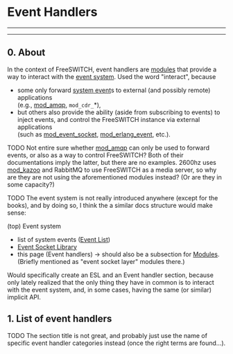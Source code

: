 
# Event Handlers 

 

---

---

## 0\. About

In the context of FreeSWITCH, event handlers are [modules](../../Modules/index.mdx#about) that provide a way to interact with the [event system](./index.mdx#about). Used the word "interact", because

* some only forward [system event](./Event-List_7143557.mdx#nat)s to external (and possibly remote) applications  
(e.g., [mod\_amqp](../../Modules/mod_amqp_9635078.mdx#about), `mod_cdr_`\*),
* but others also provide the ability (aside from subscribing to events) to inject events, and control the FreeSWITCH instance via external applications  
(such as [mod\_event\_socket](../../Modules/mod_event_socket_1048924.mdx#11-acl), [mod\_erlang\_event](../../Modules/mod_erlang_event_1048926.mdx#api), etc.).

  
TODO Not entire sure whether [mod\_amqp](../../Modules/mod_amqp_9635078.mdx#about) can only be used to forward events, or also as a way to control FreeSWITCH? Both of their documentations imply the latter, but there are no examples. 2600hz uses [mod\_kazoo](../../Modules/mod_kazoo_10683641.mdx#about) and RabbitMQ to use FreeSWITCH as a media server, so why are they are not using the aforementioned modules instead? (Or are they in some capacity?)

  
TODO The event system is not really introduced anywhere (except for the books), and by doing so, I think the a similar docs structure would make sense:

(top) Event system

* list of system events ([Event List](./Event-List_7143557.mdx#nat))
* [Event Socket Library](../../Client-and-Developer-Interfaces/Event-Socket-Library/index.mdx)
* this page (Event handlers) → should also be a subsection for [Modules](../../Modules/index.mdx#about). (Briefly mentioned as "event socket layer" modules there.)

Would specifically create an ESL and an Event handler section, because only lately realized that the only thing they have in common is to interact with the event system, and, in some cases, having the same (or similar) implicit API.

## 1\. List of event handlers

TODO The section title is not great, and probably just use the name of specific event handler categories instead (once the right terms are found...).


